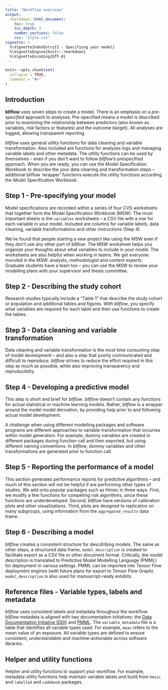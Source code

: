 ```yaml
---
title: "Workflow overview"
output: 
  rmarkdown::html_document:
    toc: true 
    toc_depth: 3
    number_sections: false
    css: "style.css"
vignette: >
  %\VignetteIndexEntry{1 - Specifying your model}
  %\VignetteEngine{knitr::rmarkdown}
  %\VignetteEncoding{UTF-8}
---
```


```r
knitr::opts_chunk$set(
  collapse = TRUE,
  comment = "#>"
)
```
## Introduction

**bllflow** uses seven steps to create a model. There is an emphasis on a _pre-specified_ approach to analyses. Pre-specified means a model is described prior to examining the relationship between predictors (also 
known as variables, risk factors or features) and the outcome (target). All analyses are logged, allowing transparent reporting. 

_bllflow_ uses general utility functions for data cleaning and variable transformation. Also included are functions for analyses logs and managing variable labels and other metadata. The utility functions can be used by themselves -- even if you don't want to follow _bllflow_'s prespecified approach. When you are ready, you can use the Model Specification Workbook to describe the your data cleaning and transformation steps -- additional bllflow 'wrapper' functions execute the utility functions according the Model Specification Workbook.

## Step 1 - Pre-specifying your model

Model specifications are recorded within a series of four CVS worksheets that 
together form the Model Specification Workbook (MSW). The most important sheets is the `variables` worksheets -- a CSV file with a row for each variable in your model. Included are columns for variable labels, data cleaning, variable 
 transformations and other instructions (Step 4).

We've found that people starting a new project like using the MSW even if they don't use any other part of _bllflow_. The MSW worksheet helps you organize your thoughts about what variables to include in your model. The worksheets are also helpful when working in teams. We get everyone invovled in the MSW: analysts, methodologist and content experts. Graduate students have a team too -- you can use the MSW to review your modelling plans with your supervisor and thesis committee.

## Step 2 - Describing the study cohort

Research studies typically include a "Table 1" that describe the study cohort 
or population and additional tables and figures. With _bllflow_, you specify what 
variables are required for each table and then use functions to create 
the tables. 

## Step 3 - Data cleaning and variable transformation

Data cleaning and variable transformation is the most time consuming step of 
model development -- and also a step that poorly communicated and difficult 
to reproduce. _bllflow_ strives to reduce the effort required in this 
step as much as possible, while also improving transparency and reproduciblity. 

## Step 4 - Developing a predictive model

This step is short and brief for _bllflow_. _bllflow_
 doesn't contain any functions for actual statistical or machine learning models.
 Rather, _bllflow_ is a wrapper around the model model derivation, 
 by providing help prior to and following actual model development.
 
 A challenge when using different modelling packages and software programs 
 are different approaches to variable transformation that occurres within model 
 generation. For example, dummy variables are created in different packages 
 during function call and then exported, but using different naming conventions. 
 In _bllflow_, dummy variables and other transformations are generated prior 
 to function call.
 
## Step 5 - Reporting the performance of a model

This section generates performance reports for predictive 
algorithms -- and much of this section will not be helpful if are performing 
other types of studies. We add onto popular packages such as Hmisc in three ways. 
First, we modify a few functions for competing risk algorithms, since these 
functions are underdeveloped. Second, _bllflow_ have versions of calibration
 plots and other visualizations. Third, plots are designed to replication on 
 many subgroups, using information from the `aggregated_results` data frame.
 
## Step 6 - Describing a model

_bllflow_ creates a consistent structure for descdribing models. The same as 
other steps, a structured data frame, `model_description` is created to 
facilitate export as a CSV file or other document format. Critically, the model 
description is translated to Predictive Model Modelling Language (PMML) for 
deployment in various settings. PMML can be imported into Tensor Flow deployment 
engines (with future plans for export to Tensor Flow Graph). `model_description`
 is also used for manuscript-ready exhibits.
 
## Reference files - Variable types, labels and metadata

_bllflow_ uses consistent labels and metadata throughout the workflow. 
_bllflow_ metadata is aligned with two documentation initiatives: the 
[Data Documentaiton Initiative (DDI)](https://www.ddialliance.org) and 
[PMML](http://dmg.org). The `variable_metadata` file is a table that identifies 
all variable types used. For example, `mean`  refers to the mean value of an 
exposure. All variable types are defined to ensure consistent, understandable and machine-actionable across software libraries. 

## Helper and utility functions
Helpter and utility functions to support your workflow. For example, metadata utility functions help maintain variable labels and build from `hmsic` and `labelled` and `codebook` packages.


